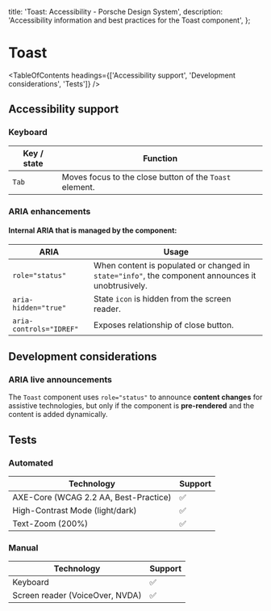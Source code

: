 
  title: 'Toast: Accessibility - Porsche Design System',
  description: 'Accessibility information and best practices for the Toast component',
};

# Toast <ComponentStatus tagName="p-toast"></ComponentStatus>

<TableOfContents headings={['Accessibility support', 'Development considerations', 'Tests']} />

## Accessibility support

### Keyboard

| Key / state | Function                                                |
| ----------- | ------------------------------------------------------- |
| `Tab`       | Moves focus to the close button of the `Toast` element. |

### ARIA enhancements

#### Internal **ARIA** that is managed by the component:

| ARIA                    | Usage                                                                                             |
| ----------------------- | ------------------------------------------------------------------------------------------------- |
| `role="status"`         | When content is populated or changed in `state="info"`, the component announces it unobtrusively. |
| `aria-hidden="true"`    | State `icon` is hidden from the screen reader.                                                    |
| `aria-controls="IDREF"` | Exposes relationship of close button.                                                             |

## Development considerations

### ARIA live announcements

The `Toast` component uses `role="status"` to announce **content changes** for assistive technologies, but only if the
component is **pre-rendered** and the content is added dynamically.

## Tests

### Automated

| Technology                            | Support |
| ------------------------------------- | ------- |
| AXE-Core (WCAG 2.2 AA, Best-Practice) | ✅      |
| High-Contrast Mode (light/dark)       | ✅      |
| Text-Zoom (200%)                      | ✅      |

### Manual

| Technology                      | Support |
| ------------------------------- | ------- |
| Keyboard                        | ✅      |
| Screen reader (VoiceOver, NVDA) | ✅      |

